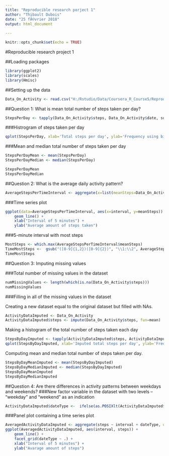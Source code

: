 ```yaml
---
title: "Reproducible research porject 1"
author: "Thibault Dubois"
date: "25 fÃ©vrier 2018"
output: html_document 
  
---
```


```r
knitr::opts_chunk$set(echo = TRUE)
```

#Reproducible research project 1

##Loading packages 
```r
library(ggplot2)
library(scales)
library(Hmisc)
```

##Setting up the data 
```r
Data_On_Activity <- read.csv("H:/Rstudio/Data/Coursera_R_Course5/Reproducible research project 1/activity/activity.csv")
```

##Question 1: What is mean total number of steps taken per day?
```r
StepsPerDay <- tapply(Data_On_Activity$steps, Data_On_Activity$date, sum, na.rm=TRUE)
```
###Histrogram of steps taken per day
```r
qplot(StepsPerDay, xlab='Total steps per day', ylab='Frequency using binwith 500', binwidth=500)
```

###Mean and median total number of steps taken per day
```r
StepsPerDayMean <- mean(StepsPerDay)
StepsPerDayMedian <- median(StepsPerDay)

StepsPerDayMean
StepsPerDayMedian
```

##Question 2: What is the average daily activity pattern?
```r
AverageStepsPerTimeInterval <- aggregate(x=list(meanSteps=Data_On_Activity$steps), by = list(interval=Data_On_Activity$interval), FUN=mean, na.rm=TRUE)
```

###Time series plot 
```r
ggplot(data=AverageStepsPerTimeInterval, aes(x=interval, y=meanSteps)) +
    geom_line() +
    xlab("Interval of 5 minutes") +
    ylab("Average amount of steps taken") 
```

###5-minute interval with most steps 
```r
MostSteps <- which.max(AverageStepsPerTimeInterval$meanSteps)
TimeMostSteps <-  gsub("([0-9]{1,2})([0-9]{2})", "\\1:\\2", AverageStepsPerTimeInterval[MostSteps,'interval'])
TimeMostSteps
```

##Question 3: Imputing missing values

###Total number of missing values in the dataset
```r
numMissingValues <- length(which(is.na(Data_On_Activity$steps)))
numMissingValues
```

###Filling in all of the missing values in the dataset

Creating a new dataset equal to the original dataset but filled with NAs.
```r
ActivityDataImputed <- Data_On_Activity
ActivityDataImputed$steps <- impute(Data_On_Activity$steps, fun=mean)
```

Making a histogram of the total number of steps taken each day
```r
StepsByDayImputed <- tapply(ActivityDataImputed$steps, ActivityDataImputed$date, sum)
qplot(StepsByDayImputed, xlab='Imputed total steps per day', ylab='Frequency (binwith 500)', binwidth=500)
```

Computing mean and median total number of steps taken per day.
```r
StepsByDayMeanImputed <- mean(StepsByDayImputed)
StepsByDayMedianImputed <- median(StepsByDayImputed)
StepsByDayMeanImputed
StepsByDayMedianImputed
```

##Question 4: Are there differences in activity patterns between weekdays and weekends?
###New factor variable in the dataset with two levels – “weekday” and “weekend” as an indication
```r
ActivityDataImputed$dateType <-  ifelse(as.POSIXlt(ActivityDataImputed$date)$wday %in% c(0,6), 'weekend', 'weekday')
```

###Panel plot containing a time series plot
```r
AveragedActivityDataImputed <- aggregate(steps ~ interval + dateType, data=ActivityDataImputed, mean)
ggplot(AveragedActivityDataImputed, aes(interval, steps)) + 
    geom_line() + 
    facet_grid(dateType ~ .) +
    xlab("Interval of 5 minutes") + 
    ylab("Avarage amount of steps")
```






